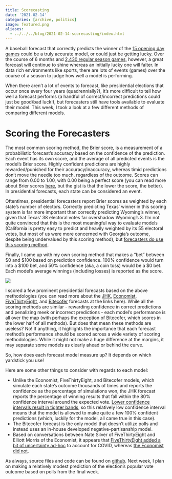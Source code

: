 ```yaml
---
title: Scorecasting
date: '2021-02-14'
categories: [archive, politics]
image: featured.png
aliases: 
  - ../../../blog/2021-02-14-scorecasting/index.html
---
```


A baseball forecast that correctly predicts the winner of the [15 opening day games](https://www.mlb.com/schedule/2021-04-01) could be a truly accurate model, or could just be getting lucky. Over the course of 6 months and [2,430 regular season games](https://en.wikipedia.org/wiki/Major_League_Baseball_schedule), however, a great forecast will continue to shine whereas an initially lucky one will falter. In data rich environments like sports, there are lots of events (games) over the course of a season to judge how well a model is performing. 

When there aren’t a lot of events to forecast, like presidential elections that occur once every four years (quadrennially?), it’s more difficult to tell how well a forecast performs (a handful of correct/incorrect predictions could just be good/bad luck!), but forecasters still have tools available to evaluate their model. This week, I took a look at a few different methods of comparing different models.

# Scoring the Forecasters

The most common scoring method, the Brier score, is a measurement of a probabilistic forecast’s accuracy based on the confidence of the prediction. Each event has its own score, and the average of all predicted events is the model’s Brier score. Highly confident predictions are highly rewarded/punished for their accuracy/inaccuracy, whereas timid predictions don’t move the needle too much, regardless of the outcome. Scores can range from 0.00 to 1.00, with 0.00 being a perfect score (you can read more about Brier scores [here](https://en.wikipedia.org/wiki/Brier_score), but the gist is that the lower the score, the better). In presidential forecasts, each state can be considered an event.

Oftentimes, presidential forecasters report Brier scores as weighted by each state’s number of electors. Correctly predicting Texas’ winner in this scoring system is far more important than correctly predicting Wyoming’s winner, given that Texas’ 38 electoral votes far overshadow Wyoming’s 3. I’m not quite convinced that this is the most meaningful way to evaluate models (California is pretty easy to predict and heavily weighted by its 55 electoral votes, but most of us were more concerned with Georgia’s outcome, despite being undervalued by this scoring method), but [forecasters do use this scoring method](https://projects.jhkforecasts.com/presidential-forecast/forecast-analysis).

Finally, I came up with my own scoring method that makes a “bet” between $0 and $100 based on prediction confidence. 100% confidence would turn into a $100 bet, and 50% confidence (aka, a coin toss) would be a $0 bet. Each model’s average winnings (including losses) is reported as the score.

![](pics/pic_01.png)

I scored a few prominent presidential forecasts based on the above methodologies (you can read more about the [JHK](https://projects.jhkforecasts.com/presidential-forecast/), [Economist](https://projects.economist.com/us-2020-forecast/president), [FiveThirtyEight](https://projects.fivethirtyeight.com/2020-election-forecast/), and [Bitecofer](https://thecycle.news/news/september-2020-election-update) forecasts at the links here). While all the scoring methods are similar - rewarding confidence in correct predictions and penalizing meek or incorrect predictions - each model’s performance is all over the map (with perhaps the exception of Bitecofer, which scores in the lower half of all methods). But does that mean these methods are useless? No! If anything, it highlights the importance that each forecast method’s performance should be scored across a wide variety of scoring methodologies. While it might not make a huge difference at the margins, it may separate some models as clearly ahead or behind the curve.

So, how does each forecast model measure up? It depends on which yardstick you use! 

Here are some other things to consider with regards to each model:

* Unlike the Economist, FiveThirtyEight, and Bitecofer models, which simulate each state’s outcome thousands of times and reports the confidence as the percentage of simulations won, the JHK forecast reports the percentage of winning results that fall within the 80% confidence interval around the expected vote. [Lower confidence intervals result in tighter bands](https://en.wikipedia.org/wiki/Standard_deviation#/media/File:Standard_deviation_diagram.svg), so this relatively low confidence interval means that the model is allowed to make quite a few 100% confident predictions (which, luckily for the model, all came true in this case). 
* The Bitecofer forecast is the only model that doesn’t utilize polls and instead uses an in-house developed negative-partisanship model. 
* Based on conversations between Nate Silver of FiveThirtyEight and Elliott Morris of the Economist, it appears that [FiveThirtyEight added a bit of uncertainty ad-hoc](https://fivethirtyeight.com/features/our-election-forecast-didnt-say-what-i-thought-it-would/) to account for COVID, whereas [the Economist did not](https://www.reddit.com/r/IAmA/comments/jjr0wk/im_elliott_morris_a_data_journalist_at_the/gaeefhv?context=3&utm_medium=web2x&utm_source=share).

As always, source files and code can be found on [github](https://github.com/markjrieke/thedatadiary/tree/main/2021.02.14-scorecasting). Next week, I plan on making a relatively modest prediction of the election’s popular vote outcome based on polls from the final week. 